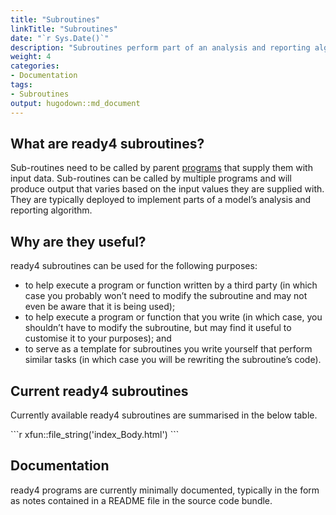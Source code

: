 ```yaml
---
title: "Subroutines"
linkTitle: "Subroutines"
date: "`r Sys.Date()`"
description: "Subroutines perform part of an analysis and reporting algorithm."
weight: 4
categories: 
- Documentation
tags: 
- Subroutines
output: hugodown::md_document
---
```


## What are ready4 subroutines?
Sub-routines need to be called by parent [programs](../programs) that supply them with input data. Sub-routines can be called by multiple programs and will produce output that varies based on the input values they are supplied with. They are typically deployed to implement parts of a model’s analysis and reporting algorithm.

## Why are they useful?
ready4 subroutines can be used for the following purposes:

- to help execute a program or function written by a third party (in which case you probably won't need to modify the subroutine and may not even be aware that it is being used);
- to help execute a program or function that you write (in which case, you shouldn't have to modify the subroutine, but may find it useful to customise it to your purposes); and
- to serve as a template for subroutines you write yourself that perform similar tasks (in which case you will be rewriting the subroutine's code).

## Current ready4 subroutines
Currently available ready4 subroutines are summarised in the below table.

````{=html}
```r
xfun::file_string('index_Body.html')
```
````

## Documentation
ready4 programs are currently minimally documented, typically in the form as notes contained in a README file in the source code bundle.


